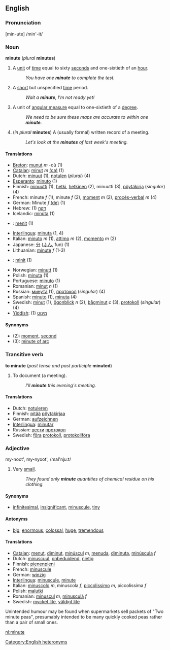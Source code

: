==English==
===Pronunciation===
[min-ute] /min'-it/

===Noun===
'''minute''' (''plural'' '''minutes''')

# A [[unit]] of [[time]] equal to sixty [[second]]s and one-sixtieth of an [[hour]].
#:''You have one '''minute''' to complete the test.''
# A [[short]] but unspecified [[time]] period.
#:''Wait a '''minute''', I'm not ready yet!''
# A unit of [[angular measure]] equal to one-sixtieth of a [[degree]].
#:''We need to be sure these maps are accurate to within one '''minute'''.''
# (''in plural'' '''minutes''') A (usually formal) written record of a meeting.
#:''Let's look at the '''minutes''' of last week's meeting.''

====Translations====
<!-- whoa, this can't be claimed for *all* languages (Same for both uses) -->
*[[Breton]]: [[munut]] ''m'' -où (1)
*[[Catalan]]: [[minut]] ''m'' [[:ca:minut|(ca)]] (1)
*Dutch: [[minuut]] (1), [[notulen]] (''plural'') (4)
*[[Esperanto]]: [[minuto#Esperanto|minuto]] (1)
*Finnish: [[minuutti]] (1), [[hetki]], [[hetkinen]] (2), minuutti (3), [[pöytäkirja]] (''singular'') (4)
*French: minute ''f'' (1), minute ''f'' (2), [[moment#French|moment]] ''m'' (2), [[procès-verbal]] ''m'' (4)
*German: Minute ''f'' [[:de:Minute|(de)]] (1)
*Hebrew: (1) [[דקה]]
*Icelandic: [[mínúta]] (1)
*{{id}}: [[menit]] (1)
*[[Interlingua]]: [[minuta]] (1, 4)
*Italian: [[minuto#Italian|minuto]] ''m'' (1), [[attimo]] ''m'' (2), [[momento]] ''m'' (2)
*Japanese: [[分]] ([[ふん]], fun) (1)
*Lithuanian: [[minutė]] ''f'' (1-3)
*{{ms}}: [[minit]] (1)
*Norwegian: [[minutt]] (1)
*Polish: [[minuta#Polish|minuta]] (1)
*Portuguese: [[minuto#Portuguese|minuto]] (1)
*Romanian: [[minut]] ''n'' (1)
*Russian: [[минута]] (1), [[протокол]] (''singular'') (4)
*Spanish: [[minuto#Spanish|minuto]] (1), [[minuta#Spanish|minuta]] (4)
*Swedish: [[minut]] (1), [[ögonblick]] ''n'' (2), [[bågminut]] ''c'' (3), [[protokoll]] (''singular'') (4)
*[[Yiddish]]: (1) [[מינוט]]

====Synonyms====
*(2): [[moment]], [[second]]
*(3): [[minute of arc]]

===Transitive verb===
'''to minute''' (''past tense and past participle'' '''minuted''')
# To document (a meeting).
#:''I'll '''minute''' this evening's meeting.''

====Translations====
*Dutch: [[notuleren]]
*Finnish: [[pitää]] [[pöytäkirja|pöytäkirjaa]]
*German: [[aufzeichnen]]
*[[Interlingua]]: [[minutar]]
*Russian: [[вести]] [[протокол]]
*Swedish: [[föra]] [[protokoll]], [[protokollföra]]

===Adjective===
my-noot', my-nyoot', /maI'nju:t/
# Very [[small]].
#:''They found only '''minute''' quantities of chemical residue on his clothing.''

====Synonyms====
*[[infinitesimal]], [[insignificant]], [[minuscule]], [[tiny]]

====Antonyms====
*[[big]], [[enormous]], [[colossal]], [[huge]], [[tremendous]]

====Translations====
*[[Catalan]]: [[menut]], [[diminut]], [[minúscul]] ''m'', [[menuda]], [[diminuta]], [[minúscula]] ''f''
*Dutch: [[minuscuul]], [[onbeduidend]], [[nietig]]
*Finnish: [[pienenpieni]]
*French: [[minuscule#French|minuscule]]
*German: [[winzig]]
*[[Interlingua]]: [[minuscule]], [[minute]]
*Italian: [[minuscolo]] ''m'', minuscola ''f'', [[piccolissimo]] ''m'', piccolissima ''f''
*Polish: [[malutki]]
*Romanian: [[minuscul]] ''m'', [[minusculă]] ''f''
*Swedish: [[mycket lite]], [[väldigt lite]]

Unintended humour may be found when supermarkets sell packets of "Two minute peas", presumably intended to be many quickly cooked peas rather than a pair of small ones.

[[Category:English heteronyms]]
[[nl:minute]]